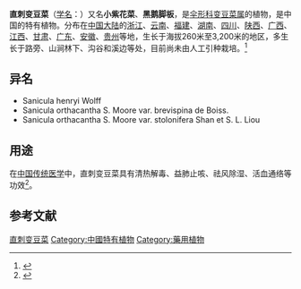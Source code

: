 {{NoteTA|G1=LS}}
{{Speciesbox
| name = 直刺变豆菜
| status = 
| status_system = 
| image =
| genus = Sanicula
| species = orthacantha
| authority = S. Moore in Journ.
}}

'''直刺变豆菜'''（[[学名|学名]]：{{lang|la|''Sanicula orthacantha''}}）又名'''小紫花菜'''、'''黑鹅脚板'''，是[[伞形科|伞形科]][[变豆菜属|变豆菜属]]的植物，是中国的特有植物。分布在[[中国大陆|中国大陆]]的[[浙江|浙江]]、[[云南|云南]]、[[福建|福建]]、[[湖南|湖南]]、[[四川|四川]]、[[陕西|陕西]]、[[广西|广西]]、[[江西|江西]]、[[甘肃|甘肃]]、[[广东|广东]]、[[安徽|安徽]]、[[贵州|贵州]]等地，生长于海拔260米至3,200米的地区，多生长于路旁、山涧林下、沟谷和溪边等处，目前尚未由人工引种栽培。<ref>{{cite web| url =http://www.bioinfo.cn/db05/KmzwSpecies.php?action=view&id=23092| title =直刺变豆菜| work =《中国高等植物数据库全库》| publisher =中国科学院微生物研究所| author =昆明植物研究所| accessdate =2009-02-25| deadurl =yes| archiveurl =https://web.archive.org/web/20160305033712/http://www.bioinfo.cn/db05/KmzwSpecies.php?action=view&id=23092| archivedate =2016-03-05}}</ref>

== 异名 ==
* Sanicula henryi Wolff
* Sanicula orthacantha S. Moore var. brevispina de Boiss.
* Sanicula orthacantha S. Moore var. stolonifera Shan et S. L. Liou

==用途==

在[[中国传统医学|中国传统医学]]中，直刺变豆菜具有清热解毒、益肺止咳、祛风除湿、活血通络等功效<ref>{{cite book |editor=[四川省卫生局 |title=四川省中草药标准(试行稿) |date=1979 |publisher=四川省卫生局 |location=成都}}</ref>。

==参考文献==
{{reflist}}

{{Taxonbar|from=Q15232007}}
[[Category:变豆菜属|直刺变豆菜]]
[[Category:中國特有植物|Category:中國特有植物]]
[[Category:藥用植物|Category:藥用植物]]
{{Apiales-stub}}